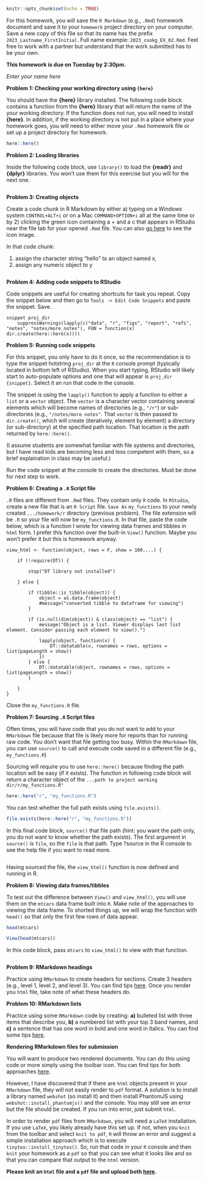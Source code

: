 ```r
knitr::opts_chunk$set(echo = TRUE)
```

For this homework, you will save the `R Markdown` (e.g., `.Rmd`) homework document and save it to your `homework` project directory on your computer. Save a new copy of this file so that its name has the prefix `2023_Lastname_FirstInitial`. Full name example: `2023_cookg_EX_02.Rmd`. 
Feel free to work with a partner but understand that the work submitted has to be your own.

**This homework is due on Tuesday by 2:30pm.**


*Enter your name here*   



**Problem 1: Checking your working directory using `{here}`**

You should have the **{here}** library installed. The following code block contains a function from the **{here}** library that will return the name of the your working directory. If the function does not run, you will need to install **{here}**. In addition, if the working directory is not put in a place where your homework goes, you will need to either move your `.Rmd` homework file or set up a project directory for homework.

```r
here::here()
```



**Problem 2: Loading libraries** 

Inside the following code block, use `library()` to load the **{readr}** and **{dplyr}** libraries. You won't use them for this exercise but you will for the next one.

```r

```

**Problem 3: Creating objects** 

Create a code chunk in R Markdown by either a) typing on a Windows system `CONTROL+ALT+i` or on a Mac `COMMAND+OPTION+i` all at the same time or by 2) clicking the green icon containing a + and a c that appears in RStudio near the file tab for your opened `.Rmd` file. You can also [go here](https://rmarkdown.rstudio.com/lesson-3.html) to see the icon image. 

In that code chunk: 

1) assign the character string "hello" to an object named x, 
2) assign any numeric object to y

```r


```


**Problem 4: Adding code snippets to RStudio**

Code snippets are useful for creating shortcuts for task you repeat. Copy the snippet below and then go to `Tools -> Edit Code Snippets` and paste the snippet. Save. 

```
snippet proj_dir
	suppressWarnings(lapply(c("data", "r", "figs", "report", "refs", "notes", "notes/more_notes"), FUN = function(x) dir.create(here::here(x))))
```



**Problem 5: Running code snippets**

For this snippet, you only have to do it once, so the recommendation is to type the snippet hotstring `proj_dir` at the `R` console prompt (typically located in bottom left of RStudio). When you start typing, RStudio will likely start to auto-populate options and one that will appear is `proj_dir   {snippet}`. Select it an run that code in the console.

The snippet is using the `lapply()` function to apply a function to either a `list` or a `vector` object. The `vector` is a character vector containing several elements which will become names of directories (e.g., `"/r"`) or sub-directories (e.g., `"/notes/more notes"`. That `vector` is then passed to `dir.create()`, which will create (iteratively, element by element) a directory (or sub-directory) at the specified path location. That location is the path returned by `here::here()`. 

(I assume students are somewhat familiar with file systems and directories, but I have read kids are becoming less and less competent with them, so a brief explaination in class may be useful.)

Run the code snippet at the console to create the directories. Must be done for next step to work.




**Problem 6: Creating a `.R` Script file**

`.R` files are different from `.Rmd` files. They contain only `R` code. In `RStudio`, create a new file that is an `R Script` file. `Save As` `my_functions` to your newly created `.../homework/r` directory (previous problem). The file extension will be `.R` so your file will now be `my_functions.R`. In that file, paste the code below, which is a function I wrote for viewing data frames and tibbles in `html` form. I prefer this function over the built-in `View()` function. Maybe you won't prefer it but this is homework anyway.


```
view_html <- function(object, rows = F, show = 100,...) { 
    
    if (!require(DT)) {
        
        stop("DT library not installed")
        
    } else {
        
        if (tibble::is_tibble(object)) {
            object = as.data.frame(object)
            #message("converted tibble to dataframe for viewing")
        } 
        
        if (is.null(dim(object)) & class(object) == "list") {
            message("Object is a list. Viewer displays last list element. Consider passing each element to view().")
            
            lapply(object, function(x) {
                DT::datatable(x, rownames = rows, options = list(pageLength = show))
            }) 
        } else {
            DT::datatable(object, rownames = rows, options = list(pageLength = show)) 
        }
        
    }
}

```

Close the `my_functions.R` file.



**Problem 7: Sourcing `.R` Script files**

Often times, you will have code that you do not want to add to your `RMarkdown` file because that file is likely more for reports than for running raw code. You don't want that file getting too busy. Within the `RMarkdown` file, you can use `source()` to call and execute code saved in a different file (e.g., `my_functions.R`)

Sourcing will require you to use `here::here()` because finding the path location will be easy (if it exists). The function in following code block will return a character object of the `...path to project working dir/r/my_functions.R"` 

```r
here::here("r", "my_functions.R")
```

You can test whether the full path exists using `file.exists()`.

```r
file.exists(here::here("r", "my_functions.R"))
```

In this final code block, `source()` that file path (hint: you want the path only, you do not want to know whether the path exists). The first argument in `source()` is `file`, so the `file` is that path. Type ?source in the R console to see the help file if you want to read more. 

```r

```

Having sourced the file, the `view_html()` function is now defined and running in R. 



**Problem 8: Viewing data frames/tibbles**

To test out the difference between `View()` and `view_html()`, you will use them on the `mtcars` data frame built into `R`. Make note of the approaches to viewing the data frame. To shorted things up, we will wrap the function with `head()` so that only the first few rows of data appear. 

```r
head(mtcars)

View(head(mtcars))
```


In this code block, pass `mtcars` to `view_html()` to view with that function. 

```r


```



**Problem 9: RMarkdown headings**

Practice using `RMarkdown` to create headers for sections. Create 3 headers (e.g., level 1, level 2, and level 3). You can find tips [here](https://rmarkdown.rstudio.com/authoring_basics.html). Once you render you `html` file, take note of what these headers do.




**Problem 10: RMarkdown lists**

Practice using some `RMarkdown` code by creating: **a)** bulleted list with three items that describe you, **b)** a numbered list with your top 3 band names, and **c)** a sentence that has one word in bold and one word in italics. You can find some tips [here](https://rmarkdown.rstudio.com/lesson-8.html).




**Rendering RMarkdown files for submission**

You will want to produce two rendered documents. You can do this using code or more simply using the toolbar icon. You can find tips for both approaches [here](https://rmarkdown.rstudio.com/lesson-9.html).

However, I have discovered that if there are `html` objects present in your `RMarkdown` file, they will not easily render to `pdf` format. A solution is to install a library named `webshot` (so install it) and then install PhantomJS using `webshot::install_phantomjs()` and the console. You may still see an error but the file should be created. If you run into error, just submit `html`.  

In order to render `pdf` files from `RMarkdown`, you will need a `LaTeX` installation. If you use `LaTeX`, you likely already have this set up. If not, when you `knit` from the toolbar and select `knit to pdf`, `R` will throw an error and suggest a simple installation approach which is to execute `tinytex::install_tinytex()`. So, run that code in your `R` console and then `knit` your homework as a `pdf` so that you can see what it looks like and so that you can compare that output to the `html` version.



**Please knit an `html` file and a `pdf` file and upload both [here](https://claremontmckenna.app.box.com/f/140969a32dea44e9ab6c0c00146d66e3).** 
